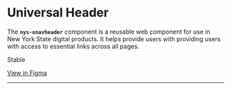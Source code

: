 
<Meta of={NysUnavHeaderStories} title="Components/UnavHeader/Documentation" />

# Universal Header

The **`nys-unavheader`** component is a reusable web component for use in New York State digital products. It helps provide users with providing users with access to essential links across all pages.

<p className="pill pill--stable">Stable</p>

<p className="pill pill--uikit"><a target="_blank" href="">View in Figma</a></p>

***
